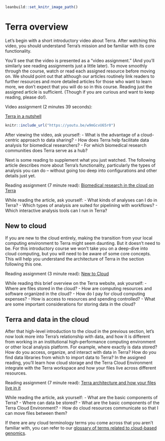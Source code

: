 
```r
leanbuild::set_knitr_image_path()
```
# Terra overview

Let's begin with a short introductory video about Terra. After watching this video, you should understand Terra's mission and be familiar with its core functionality.

You'll see that the video is presented as a "video assignment." (And you'll similarly see reading assignments just a little later). To move smoothly through the course, watch or read each assigned resource before moving on. We should point out that although our articles routinely link readers to further resources and more detailed articles for those who want to learn more, we don't expect that you will do so in this course. Reading just the assigned article is sufficient. (Though if you are curious and want to keep reading, please do!).

Video assignment (2 minutes 39 seconds):

[Terra in a nutshell](https://youtu.be/w9mGcvU65r0)

```r
knitr::include_url("https://youtu.be/w9mGcvU65r0")
```

After viewing the video, ask yourself: 
- What is the advantage of a cloud-centric approach to data sharing?
- How does Terra help facilitate data analysis for biomedical researchers?
- For which biomedical research communities does Terra serve as a hub?

Next is some reading to supplement what you just watched. The following article describes more about Terra's functionality, particularly the types of analysis you can do -- without going too deep into configurations and other details just yet.

Reading assignment (7 minute read): [Biomedical research in the cloud on Terra](https://support.terra.bio/hc/en-us/articles/360022714931)

While reading the article, ask yourself:
- What kinds of analyses can I do in Terra?
- Which types of analysis are suited for pipelining with workflows?
- Which interactive analysis tools can I run in Terra?

## New to cloud

If you are new to the cloud entirely, making the transition from your local computing environment to Terra might seem daunting. But it doesn’t need to be. For this introductory course we won’t take you on a deep-dive into cloud computing, but you will need to be aware of some core concepts. This will help you understand the architecture of Terra in the section following this one. 

Reading assignment (3 minute read): [New to Cloud](https://terra.bio/resources/new-to-cloud/)

While reading this brief overview on the Terra website, ask yourself:
- Where are files stored in the cloud?
- How are computing resources and software organized in the cloud?
- How do I pay for cloud computing expenses?
- How is access to resources and spending controlled?
- What are some important considerations for storing data in the cloud?

## Terra and data in the cloud

After that high-level introduction to the cloud in the previous section, let’s now look more into Terra's relationship with data, and how it is different from working in an institutional high-performance computing environment or other local analysis platform. For example, where exactly is data stored? How do you access, organize, and interact with data in Terra? How do you find data libraries from which to import data to Terra? In the assigned reading, you'll learn how cloud storage and the Terra Cloud Environment integrate with the Terra workspace and how your files live across different resources. 

Reading assignment (7 minute read): [Terra architecture and how your files live in it](https://support.terra.bio/hc/en-us/articles/360058163311)

While reading the article, ask yourself:
- What are the basic components of Terra?
- Where can data be stored?
- What are the basic components of the Terra Cloud Environment?
- How do cloud resources communicate so that I can move files between them?

If there are any cloud terminology terms you come across that you aren’t familiar with, you can refer to our [glossary of terms related to cloud-based genomics](https://support.terra.bio/hc/en-us/articles/4402431295245).

